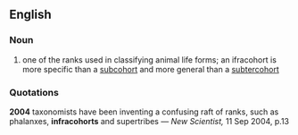 ==English==
===Noun===
#one of the ranks used in classifying animal life forms; an ifracohort is more specific than a [[subcohort]] and more general than a [[subtercohort]]

===Quotations===
'''2004''' taxonomists have been inventing a confusing raft of ranks, such as phalanxes, '''infracohorts''' and supertribes   &mdash; ''New Scientist,'' 11 Sep 2004, p.13
